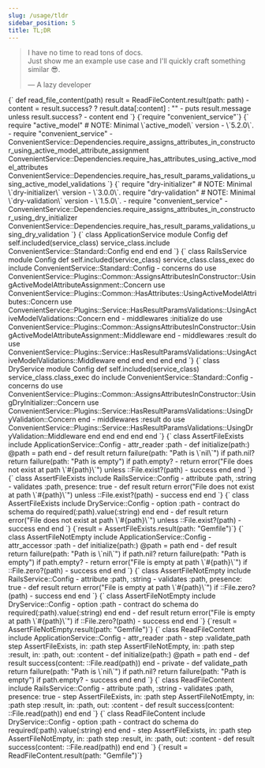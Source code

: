 ```yaml
---
slug: /usage/tldr
sidebar_position: 5
title: TL;DR
---
```



> I have no time to read tons of docs. <br/>
> Just show me an example use case and I'll quickly craft something similar 😎.
>
> — A lazy developer

<CodeBlock language="ruby">
  {`
    def read_file_content(path)
      result = ReadFileContent.result(path: path)
      -
      content = result.success? ? result.data[:content] : ""
      -
      puts result.message unless result.success?
      -
      content
    end
  `}
</CodeBlock>

<Tabs groupId="config">
  <TabItem value="standard" label="Standard" default>
    <CodeBlock language="ruby">
      {`require "convenient_service"`}
    </CodeBlock>
  </TabItem>
  <TabItem value="rails" label="Rails">
    <CodeBlock language="ruby">
      {`
        require "active_model" # NOTE: Minimal \`active_model\` version - \`5.2.0\`.
        -
        require "convenient_service"
        -
        ConvenientService::Dependencies.require_assigns_attributes_in_constructor_using_active_model_attribute_assignment
        ConvenientService::Dependencies.require_has_attributes_using_active_model_attributes
        ConvenientService::Dependencies.require_has_result_params_validations_using_active_model_validations
      `}
    </CodeBlock>
  </TabItem>
  <TabItem value="dry" label="Dry">
    <CodeBlock language="ruby">
      {`
        require "dry-initializer" # NOTE: Minimal \`dry-initializer\` version - \`3.0.0\`.
        require "dry-validation" # NOTE: Minimal \`dry-validation\` version - \`1.5.0\`.
        -
        require "convenient_service"
        -
        ConvenientService::Dependencies.require_assigns_attributes_in_constructor_using_dry_initializer
        ConvenientService::Dependencies.require_has_result_params_validations_using_dry_validation
      `}
    </CodeBlock>
  </TabItem>
</Tabs>

<Tabs groupId="config">
  <TabItem value="standard" label="Standard" default>
    <CodeBlock language="ruby">
      {`
        class ApplicationService
          module Config
            def self.included(service_class)
              service_class.include ConvenientService::Standard::Config
            end
          end
        end
      `}
    </CodeBlock>
  </TabItem>
  <TabItem value="rails" label="Rails">
    <CodeBlock language="ruby">
      {`
        class RailsService
          module Config
            def self.included(service_class)
              service_class.class_exec do
                include ConvenientService::Standard::Config
                -
                concerns do
                  use ConvenientService::Plugins::Common::AssignsAttributesInConstructor::UsingActiveModelAttributeAssignment::Concern
                  use ConvenientService::Plugins::Common::HasAttributes::UsingActiveModelAttributes::Concern
                  use ConvenientService::Plugins::Service::HasResultParamsValidations::UsingActiveModelValidations::Concern
                end
                -
                middlewares :initialize do
                  use ConvenientService::Plugins::Common::AssignsAttributesInConstructor::UsingActiveModelAttributeAssignment::Middleware
                end
                -
                middlewares :result do
                  use ConvenientService::Plugins::Service::HasResultParamsValidations::UsingActiveModelValidations::Middleware
                end
              end
            end
          end
        end
      `}
    </CodeBlock>
  </TabItem>
  <TabItem value="dry" label="Dry">
    <CodeBlock language="ruby">
      {`
        class DryService
          module Config
            def self.included(service_class)
              service_class.class_exec do
                include ConvenientService::Standard::Config
                -
                concerns do
                  use ConvenientService::Plugins::Common::AssignsAttributesInConstructor::UsingDryInitializer::Concern
                  use ConvenientService::Plugins::Service::HasResultParamsValidations::UsingDryValidation::Concern
                end
                -
                middlewares :result do
                  use ConvenientService::Plugins::Service::HasResultParamsValidations::UsingDryValidation::Middleware
                end
              end
            end
          end
        end
      `}
    </CodeBlock>
  </TabItem>
</Tabs>

<Tabs groupId="config">
  <TabItem value="standard" label="Standard" default>
    <CodeBlock language="ruby">
      {`
        class AssertFileExists
          include ApplicationService::Config
          -
          attr_reader :path
          -
          def initialize(path:)
            @path = path
          end
          -
          def result
            return failure(path: "Path is \`nil\`") if path.nil?
            return failure(path: "Path is empty") if path.empty?
            -
            return error("File does not exist at path \`#{path}\`") unless ::File.exist?(path)
            -
            success
          end
        end
      `}
    </CodeBlock>
  </TabItem>
  <TabItem value="rails" label="Rails">
    <CodeBlock language="ruby">
      {`
        class AssertFileExists
          include RailsService::Config
          -
          attribute :path, :string
          -
          validates :path, presence: true
          -
          def result
            return error("File does not exist at path \`#{path}\`") unless ::File.exist?(path)
            -
            success
          end
        end
      `}
    </CodeBlock>
  </TabItem>
  <TabItem value="dry" label="Dry">
    <CodeBlock language="ruby">
      {`
        class AssertFileExists
          include DryService::Config
          -
          option :path
          -
          contract do
            schema do
              required(:path).value(:string)
            end
          end
          -
          def result
            return error("File does not exist at path \`#{path}\`") unless ::File.exist?(path)
            -
            success
          end
        end
      `}
    </CodeBlock>
  </TabItem>
</Tabs>

<CodeBlock language="ruby">
  {`result = AssertFileExists.result(path: "Gemfile")`}
</CodeBlock>

<Tabs groupId="config">
  <TabItem value="standard" label="Standard" default>
    <CodeBlock language="ruby">
      {`
        class AssertFileNotEmpty
          include ApplicationService::Config
          -
          attr_accessor :path
          -
          def initialize(path:)
            @path = path
          end
          -
          def result
            return failure(path: "Path is \`nil\`") if path.nil?
            return failure(path: "Path is empty") if path.empty?
            -
            return error("File is empty at path \`#{path}\`") if ::File.zero?(path)
            -
            success
          end
        end
      `}
    </CodeBlock>
  </TabItem>
  <TabItem value="rails" label="Rails">
    <CodeBlock language="ruby">
      {`
        class AssertFileNotEmpty
          include RailsService::Config
          -
          attribute :path, :string
          -
          validates :path, presence: true
          -
          def result
            return error("File is empty at path \`#{path}\`") if ::File.zero?(path)
            -
            success
          end
        end
      `}
    </CodeBlock>
  </TabItem>
  <TabItem value="dry" label="Dry">
    <CodeBlock language="ruby">
      {`
        class AssertFileNotEmpty
          include DryService::Config
          -
          option :path
          -
          contract do
            schema do
              required(:path).value(:string)
            end
          end
          -
          def result
            return error("File is empty at path \`#{path}\`") if ::File.zero?(path)
            -
            success
          end
        end
      `}
    </CodeBlock>
  </TabItem>
</Tabs>

<CodeBlock language="ruby">
  {`result = AssertFileNotEmpty.result(path: "Gemfile")`}
</CodeBlock>

<Tabs groupId="config">
  <TabItem value="standard" label="Standard" default>
    <CodeBlock language="ruby">
      {`
        class ReadFileContent
          include ApplicationService::Config
          -
          attr_reader :path
          -
          step :validate_path
          step AssertFileExists, in: :path
          step AssertFileNotEmpty, in: :path
          step :result, in: :path, out: :content
          -
          def initialize(path:)
            @path = path
          end
          -
          def result
            success(content: ::File.read(path))
          end
          -
          private
          -
          def validate_path
            return failure(path: "Path is \`nil\`") if path.nil?
            return failure(path: "Path is empty") if path.empty?
            -
            success
          end
        end
      `}
    </CodeBlock>
  </TabItem>
  <TabItem value="rails" label="Rails">
    <CodeBlock language="ruby">
      {`
        class ReadFileContent
          include RailsService::Config
          -
          attribute :path, :string
          -
          validates :path, presence: true
          -
          step AssertFileExists, in: :path
          step AssertFileNotEmpty, in: :path
          step :result, in: :path, out: :content
          -
          def result
            success(content: ::File.read(path))
          end
        end
      `}
    </CodeBlock>
  </TabItem>
  <TabItem value="dry" label="Dry">
    <CodeBlock language="ruby">
      {`
        class ReadFileContent
          include DryService::Config
          -
          option :path
          -
          contract do
            schema do
              required(:path).value(:string)
            end
          end
          -
          step AssertFileExists, in: :path
          step AssertFileNotEmpty, in: :path
          step :result, in: :path, out: :content
          -
          def result
            success(content: ::File.read(path))
          end
        end
      `}
    </CodeBlock>
  </TabItem>
</Tabs>

<CodeBlock language="ruby">
  {`result = ReadFileContent.result(path: "Gemfile")`}
</CodeBlock>
